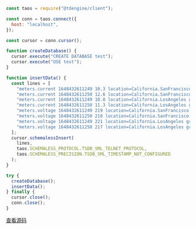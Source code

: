 ```js
const taos = require("@tdengine/client");

const conn = taos.connect({
  host: "localhost",
});

const cursor = conn.cursor();

function createDatabase() {
  cursor.execute("CREATE DATABASE test");
  cursor.execute("USE test");
}

function insertData() {
  const lines = [
    "meters.current 1648432611249 10.3 location=California.SanFrancisco groupid=2",
    "meters.current 1648432611250 12.6 location=California.SanFrancisco groupid=2",
    "meters.current 1648432611249 10.8 location=California.LosAngeles groupid=3",
    "meters.current 1648432611250 11.3 location=California.LosAngeles groupid=3",
    "meters.voltage 1648432611249 219 location=California.SanFrancisco groupid=2",
    "meters.voltage 1648432611250 218 location=California.SanFrancisco groupid=2",
    "meters.voltage 1648432611249 221 location=California.LosAngeles groupid=3",
    "meters.voltage 1648432611250 217 location=California.LosAngeles groupid=3",
  ];
  cursor.schemalessInsert(
    lines,
    taos.SCHEMALESS_PROTOCOL.TSDB_SML_TELNET_PROTOCOL,
    taos.SCHEMALESS_PRECISION.TSDB_SML_TIMESTAMP_NOT_CONFIGURED
  );
}

try {
  createDatabase();
  insertData();
} finally {
  cursor.close();
  conn.close();
}

```

[查看源码](https://github.com/taosdata/TDengine/blob/main/docs/examples/node/nativeexample/opentsdb_telnet_example.js)
